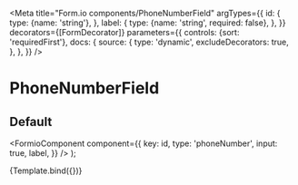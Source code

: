 

<Meta
  title="Form.io components/PhoneNumberField"
  argTypes={{
    id: {
      type: {name: 'string'},
    },
    label: {
      type: {name: 'string', required: false},
    },
  }}
  decorators={[FormDecorator]}
  parameters={{
    controls: {sort: 'requiredFirst'},
    docs: {
      source: {
        type: 'dynamic',
        excludeDecorators: true,
      },
    },
  }}
/>

# PhoneNumberField

## Default

  <FormioComponent
    component={{
      key: id,
      type: 'phoneNumber',
      input: true,
      label,
    }}
  />
);

<Canvas>
  <Story name="Default" args={{id: 'phone', label: 'Telefoonnummer'}}>
    {Template.bind({})}
  </Story>
</Canvas>

<Props story="Default" />
